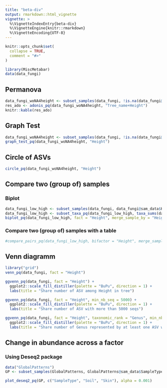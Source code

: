 ```yaml
---
title: "beta-div"
output: rmarkdown::html_vignette
vignette: >
  %\VignetteIndexEntry{beta-div}
  %\VignetteEngine{knitr::rmarkdown}
  %\VignetteEncoding{UTF-8}
---
```


```r
knitr::opts_chunk$set(
  collapse = TRUE,
  comment = "#>"
)
```

```r
library(MiscMetabar)
data(data_fungi)
```

## Permanova

```r
data_fungi_woNA4height <- subset_samples(data_fungi, !is.na(data_fungi@sam_data$Height))
res_ado <- adonis_pq(data_fungi_woNA4height, "Tree_name+Height")
knitr::kable(res_ado)
```


## Graph Test

```r
data_fungi_woNA4height <- subset_samples(data_fungi, !is.na(data_fungi@sam_data$Height))
graph_test_pq(data_fungi_woNA4height, "Height")
```

## Circle of ASVs

```r
circle_pq(data_fungi_woNA4height, "Height")
```

## Compare two (group of) samples

### Biplot


```r
data_fungi_low_high <- subset_samples(data_fungi, data_fungi@sam_data$Height %in% c("Low", "High"))
data_fungi_low_high <- subset_taxa_pq(data_fungi_low_high, taxa_sums(data_fungi_low_high)>5000)
biplot_pq(data_fungi_low_high, fact = "Height", merge_sample_by = "Height")
```

### Compare two (group of) samples with a table

```r
#compare_pairs_pq(data_fungi_low_high, bifactor = "Height", merge_sample_by = "Height")
```

## Venn diagramm

```r
library("grid")
venn_pq(data_fungi, fact = "Height")
```

```r
ggvenn_pq(data_fungi, fact = "Height") +
  ggplot2::scale_fill_distiller(palette = "BuPu", direction = 1) + 
  labs(title = "Share number of ASV among Height in tree")
```

```r
ggvenn_pq(data_fungi, fact = "Height", min_nb_seq = 5000) +
  ggplot2::scale_fill_distiller(palette = "BuPu", direction = 1) +
  labs(title = "Share number of ASV with more than 5000 seqs")
```

```r
ggvenn_pq(data_fungi, fact = "Height", taxonomic_rank = "Genus", min_nb_seq = 100) +
  ggplot2::scale_fill_distiller(palette = "BuPu", direction = 1) +
  labs(title = "Share number of Genus represented by at least one ASV with more than 100 seqs")
```


## Change in abundance across a factor 

### Using Deseq2 package

```r
data("GlobalPatterns")
GP <- subset_samples(GlobalPatterns, GlobalPatterns@sam_data$SampleType %in% c("Soil", "Skin"))

plot_deseq2_pq(GP, c("SampleType", "Soil", "Skin"), alpha = 0.001)
```

